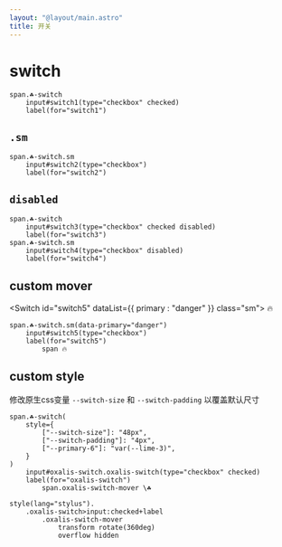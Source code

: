 ```yaml
---
layout: "@layout/main.astro"
title: 开关
---
```




# switch


<Switch id="switch1" checked />

```pug
span.☘-switch
    input#switch1(type="checkbox" checked)
    label(for="switch1")
```


## `.sm`

<Switch id="switch2" class="sm"/>

```pug
span.☘-switch.sm
    input#switch2(type="checkbox")
    label(for="switch2")
```

## `disabled`

<Switch id="switch3" checked disabled/>
<Switch id="switch4" class="sm" disabled/>

```pug
span.☘-switch
    input#switch3(type="checkbox" checked disabled)
    label(for="switch3")
span.☘-switch.sm
    input#switch4(type="checkbox" disabled)
    label(for="switch4")
```

## custom mover

<Switch id="switch5" dataList={{ primary : "danger" }} class="sm">
    <span>🔥</span>
</Switch>

```pug
span.☘-switch.sm(data-primary="danger")
    input#switch5(type="checkbox")
    label(for="switch5")
        span 🔥
```

## custom style

修改原生css变量 `--switch-size` 和 `--switch-padding` 以覆盖默认尺寸

<OxalisSwitch id="oxalis-switch" />

```pug
span.☘-switch(
    style={
        ["--switch-size"]: "48px",
        ["--switch-padding"]: "4px",
        ["--primary-6"]: "var(--lime-3)",
    }
)
    input#oxalis-switch.oxalis-switch(type="checkbox" checked)
    label(for="oxalis-switch")
        span.oxalis-switch-mover \☘

style(lang="stylus").
    .oxalis-switch>input:checked+label
        .oxalis-switch-mover
            transform rotate(360deg)
            overflow hidden 
```
